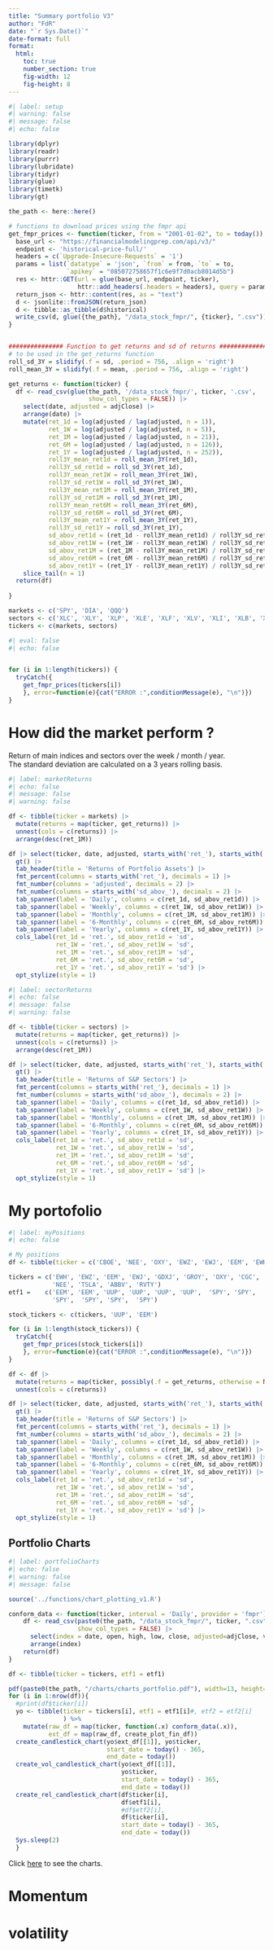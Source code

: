 ```yaml
---
title: "Summary portfolio V3"
author: "FdR"
date: "`r Sys.Date()`"
date-format: full
format: 
  html: 
    toc: true
    number_section: true
    fig-width: 12
    fig-height: 8
---
```


```r
#| label: setup
#| warning: false
#| message: false
#| echo: false

library(dplyr)
library(readr)
library(purrr)
library(lubridate)
library(tidyr)
library(glue)
library(timetk)
library(gt)

the_path <- here::here()

# functions to download prices using the fmpr api
get_fmpr_prices <- function(ticker, from = "2001-01-02", to = today()) { 
  base_url <- "https://financialmodelingprep.com/api/v3/"
  endpoint <- 'historical-price-full/'
  headers = c(`Upgrade-Insecure-Requests` = '1')
  params = list(`datatype` = 'json', `from` = from, `to` = to, 
                `apikey` = "085072758657f1c6e9f7d0acb8014d5b")
  res <- httr::GET(url = glue(base_url, endpoint, ticker), 
                   httr::add_headers(.headers = headers), query = params)
  return_json <- httr::content(res, as = "text")
  d <- jsonlite::fromJSON(return_json)
  d <- tibble::as_tibble(d$historical)
  write_csv(d, glue({the_path}, "/data_stock_fmpr/", {ticker}, ".csv"))
}


############### Function to get returns and sd of returns ##############
# to be used in the get_returns function
roll_sd_3Y = slidify(.f = sd, .period = 756, .align = 'right')
roll_mean_3Y = slidify(.f = mean, .period = 756, .align = 'right')

get_returns <- function(ticker) { 
  df <- read_csv(glue(the_path, '/data_stock_fmpr/', ticker, '.csv', 
                      show_col_types = FALSE)) |> 
    select(date, adjusted = adjClose) |> 
    arrange(date) |> 
    mutate(ret_1d = log(adjusted / lag(adjusted, n = 1)), 
           ret_1W = log(adjusted / lag(adjusted, n = 5)), 
           ret_1M = log(adjusted / lag(adjusted, n = 21)), 
           ret_6M = log(adjusted / lag(adjusted, n = 126)), 
           ret_1Y = log(adjusted / lag(adjusted, n = 252)), 
           roll3Y_mean_ret1d = roll_mean_3Y(ret_1d), 
           roll3Y_sd_ret1d = roll_sd_3Y(ret_1d), 
           roll3Y_mean_ret1W = roll_mean_3Y(ret_1W), 
           roll3Y_sd_ret1W = roll_sd_3Y(ret_1W), 
           roll3Y_mean_ret1M = roll_mean_3Y(ret_1M), 
           roll3Y_sd_ret1M = roll_sd_3Y(ret_1M), 
           roll3Y_mean_ret6M = roll_mean_3Y(ret_6M), 
           roll3Y_sd_ret6M = roll_sd_3Y(ret_6M),     
           roll3Y_mean_ret1Y = roll_mean_3Y(ret_1Y), 
           roll3Y_sd_ret1Y = roll_sd_3Y(ret_1Y),            
           sd_abov_ret1d = (ret_1d - roll3Y_mean_ret1d) / roll3Y_sd_ret1d, 
           sd_abov_ret1W = (ret_1W - roll3Y_mean_ret1W) / roll3Y_sd_ret1W, 
           sd_abov_ret1M = (ret_1M - roll3Y_mean_ret1M) / roll3Y_sd_ret1M, 
           sd_abov_ret6M = (ret_6M - roll3Y_mean_ret6M) / roll3Y_sd_ret6M, 
           sd_abov_ret1Y = (ret_1Y - roll3Y_mean_ret1Y) / roll3Y_sd_ret1Y) |> 
    slice_tail(n = 1) 
  return(df)
  
}

markets <- c('SPY', 'DIA', 'QQQ')
sectors <- c('XLC', 'XLY', 'XLP', 'XLE', 'XLF', 'XLV', 'XLI', 'XLB', 'XLRE', 'XLK', 'XLU')
tickers <- c(markets, sectors)

```

```r
#| eval: false
#| echo: false


for (i in 1:length(tickers)) { 
  tryCatch({ 
    get_fmpr_prices(tickers[i])
    }, error=function(e){cat("ERROR :",conditionMessage(e), "\n")})
}
```


# How did the market perform ? 

Return of main indices and sectors over the week / month / year.  
The standard deviation are calculated on a 3 years rolling basis. 

```r
#| label: marketReturns
#| echo: false
#| message: false
#| warning: false

df <- tibble(ticker = markets) |> 
  mutate(returns = map(ticker, get_returns)) |> 
  unnest(cols = c(returns)) |> 
  arrange(desc(ret_1M))

df |> select(ticker, date, adjusted, starts_with('ret_'), starts_with('sd_abov_')) |> 
  gt() |> 
  tab_header(title = 'Returns of Portfolio Assets') |> 
  fmt_percent(columns = starts_with('ret_'), decimals = 1) |> 
  fmt_number(columns = 'adjusted', decimals = 2) |>
  fmt_number(columns = starts_with('sd_abov_'), decimals = 2) |> 
  tab_spanner(label = 'Daily', columns = c(ret_1d, sd_abov_ret1d)) |> 
  tab_spanner(label = 'Weekly', columns = c(ret_1W, sd_abov_ret1W)) |> 
  tab_spanner(label = 'Monthly', columns = c(ret_1M, sd_abov_ret1M)) |>
  tab_spanner(label = '6-Monthly', columns = c(ret_6M, sd_abov_ret6M)) |> 
  tab_spanner(label = 'Yearly', columns = c(ret_1Y, sd_abov_ret1Y)) |> 
  cols_label(ret_1d = 'ret.', sd_abov_ret1d = 'sd', 
             ret_1W = 'ret.', sd_abov_ret1W = 'sd', 
             ret_1M = 'ret.', sd_abov_ret1M = 'sd', 
             ret_6M = 'ret.', sd_abov_ret6M = 'sd', 
             ret_1Y = 'ret.', sd_abov_ret1Y = 'sd') |> 
  opt_stylize(style = 1)
```

```r
#| label: sectorReturns
#| echo: false
#| message: false
#| warning: false

df <- tibble(ticker = sectors) |> 
  mutate(returns = map(ticker, get_returns)) |> 
  unnest(cols = c(returns)) |> 
  arrange(desc(ret_1M))

df |> select(ticker, date, adjusted, starts_with('ret_'), starts_with('sd_abov_')) |> 
  gt() |> 
  tab_header(title = 'Returns of S&P Sectors') |> 
  fmt_percent(columns = starts_with('ret_'), decimals = 1) |> 
  fmt_number(columns = starts_with('sd_abov_'), decimals = 2) |> 
  tab_spanner(label = 'Daily', columns = c(ret_1d, sd_abov_ret1d)) |> 
  tab_spanner(label = 'Weekly', columns = c(ret_1W, sd_abov_ret1W)) |> 
  tab_spanner(label = 'Monthly', columns = c(ret_1M, sd_abov_ret1M)) |>
  tab_spanner(label = '6-Monthly', columns = c(ret_6M, sd_abov_ret6M)) |> 
  tab_spanner(label = 'Yearly', columns = c(ret_1Y, sd_abov_ret1Y)) |> 
  cols_label(ret_1d = 'ret.', sd_abov_ret1d = 'sd', 
             ret_1W = 'ret.', sd_abov_ret1W = 'sd', 
             ret_1M = 'ret.', sd_abov_ret1M = 'sd', 
             ret_6M = 'ret.', sd_abov_ret6M = 'sd', 
             ret_1Y = 'ret.', sd_abov_ret1Y = 'sd') |> 
  opt_stylize(style = 1) 
```


# My portofolio 

```r
#| label: myPositions
#| echo: false

# My positions 
df <- tibble(ticker = c('CBOE', 'NEE', 'OXY', 'EWZ', 'EWJ', 'EEM', 'EWH', 'GDXJ', 'CGC', 'GROY', 'LUC.TO', 'TSLA'))

tickers = c('EWH', 'EWZ', 'EEM', 'EWJ', 'GDXJ', 'GROY', 'OXY', 'CGC', 'CBOE', 
            'NEE', 'TSLA', 'ABBV', 'RVTY') 
etf1 =    c('EEM', 'EEM', 'UUP', 'UUP', 'UUP', 'UUP',  'SPY', 'SPY',  'SPY', 
            'SPY',  'SPY', 'SPY',  'SPY')

stock_tickers <- c(tickers, 'UUP', 'EEM')

for (i in 1:length(stock_tickers)) { 
  tryCatch({ 
    get_fmpr_prices(stock_tickers[i])
    }, error=function(e){cat("ERROR :",conditionMessage(e), "\n")})
}

df <- df |> 
  mutate(returns = map(ticker, possibly(.f = get_returns, otherwise = NULL))) |> 
  unnest(cols = c(returns)) 

df |> select(ticker, date, adjusted, starts_with('ret_'), starts_with('sd_abov_')) |> 
  gt() |> 
  tab_header(title = 'Returns of S&P Sectors') |> 
  fmt_percent(columns = starts_with('ret_'), decimals = 1) |> 
  fmt_number(columns = starts_with('sd_abov_'), decimals = 2) |> 
  tab_spanner(label = 'Daily', columns = c(ret_1d, sd_abov_ret1d)) |> 
  tab_spanner(label = 'Weekly', columns = c(ret_1W, sd_abov_ret1W)) |> 
  tab_spanner(label = 'Monthly', columns = c(ret_1M, sd_abov_ret1M)) |>
  tab_spanner(label = '6-Monthly', columns = c(ret_6M, sd_abov_ret6M)) |> 
  tab_spanner(label = 'Yearly', columns = c(ret_1Y, sd_abov_ret1Y)) |> 
  cols_label(ret_1d = 'ret.', sd_abov_ret1d = 'sd', 
             ret_1W = 'ret.', sd_abov_ret1W = 'sd', 
             ret_1M = 'ret.', sd_abov_ret1M = 'sd', 
             ret_6M = 'ret.', sd_abov_ret6M = 'sd', 
             ret_1Y = 'ret.', sd_abov_ret1Y = 'sd') |> 
  opt_stylize(style = 1) 
```


##  Portfolio Charts  

```r
#| label: portfolioCharts
#| echo: false
#| warning: false
#| message: false

source('../functions/chart_plotting_v1.R')

conform_data <- function(ticker, interval = 'Daily', provider = 'fmpr'){
    df <- read_csv(paste0(the_path, "/data_stock_fmpr/", ticker, ".csv"), 
                   show_col_types = FALSE) |>  
      select(index = date, open, high, low, close, adjusted=adjClose, volume) |>  
      arrange(index) 
    return(df)
}

df <- tibble(ticker = tickers, etf1 = etf1)

pdf(paste0(the_path, "/charts/charts_portfolio.pdf"), width=13, height=8, onefile = TRUE)
for (i in 1:nrow(df)){ 
  #print(df$ticker[i])
  yo <- tibble(ticker = tickers[i], etf1 = etf1[i]#, etf2 = etf2[i]
               ) %>% 
    mutate(raw_df = map(ticker, function(.x) conform_data(.x)), 
           ext_df = map(raw_df, create_plot_fin_df))
  create_candlestick_chart(yo$ext_df[[1]], yo$ticker, 
                           start_date = today() - 365, 
                           end_date = today())
  create_vol_candlestick_chart(yo$ext_df[[1]], 
                               yo$ticker, 
                               start_date = today() - 365, 
                               end_date = today())
  create_rel_candlestick_chart(df$ticker[i], 
                               df$etf1[i], 
                               #df$etf2[i], 
                               df$ticker[i], 
                               start_date = today() - 365, 
                               end_date = today()) 
  Sys.sleep(2)
  }

```

Click [here](../charts/charts_portfolio.pdf) to see the charts. 

# Momentum


# volatility 

